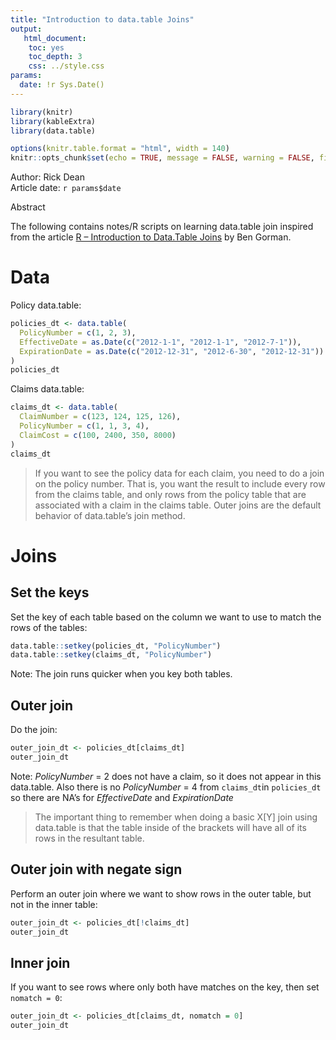 ```yaml
---
title: "Introduction to data.table Joins"
output: 
   html_document:
    toc: yes
    toc_depth: 3
    css: ../style.css
params:
  date: !r Sys.Date()    
---
```


```r
library(knitr)
library(kableExtra)
library(data.table)
```

```r
options(knitr.table.format = "html", width = 140)
knitr::opts_chunk$set(echo = TRUE, message = FALSE, warning = FALSE, fig.width = 12, fig.height = 8)
```

<div>Author: Rick Dean</div>
<div>Article date: `r params$date`</div>

<div class="abstract">
  <p class="abstract">Abstract</p>
The following contains notes/R scripts on learning data.table join inspired from the article [R – Introduction to Data.Table Joins](https://www.gormanalysis.com/blog/r-introduction-to-data-table-joins/) by Ben Gorman.
</div>  

# Data
Policy data.table:
```r
policies_dt <- data.table(
  PolicyNumber = c(1, 2, 3),
  EffectiveDate = as.Date(c("2012-1-1", "2012-1-1", "2012-7-1")),
  ExpirationDate = as.Date(c("2012-12-31", "2012-6-30", "2012-12-31"))
)
policies_dt
```
Claims data.table:
```r
claims_dt <- data.table(
  ClaimNumber = c(123, 124, 125, 126),
  PolicyNumber = c(1, 1, 3, 4),
  ClaimCost = c(100, 2400, 350, 8000)
)
claims_dt
```

<blockquote>If you want to see the policy data for each claim, you need to do a join on the policy number. That is, you want the result to include every row from the claims table, and only rows from the policy table that are associated with a claim in the claims table. Outer joins are the default behavior of data.table’s join method.</blockquote>

# Joins
## Set the keys
Set the key of each table based on the column we want to use to match the rows of the tables:
```r
data.table::setkey(policies_dt, "PolicyNumber")
data.table::setkey(claims_dt, "PolicyNumber")
```
<div class="note">Note: The join runs quicker when you key both tables.</div>

## Outer join
Do the join:
```r
outer_join_dt <- policies_dt[claims_dt]
outer_join_dt
```
<div class="note">Note: *PolicyNumber* = 2 does not have a claim, so it does not appear in this data.table. Also there is no *PolicyNumber*  = 4 from `claims_dt`in `policies_dt` so there are NA's for *EffectiveDate* and *ExpirationDate*</div>

<blockquote>The important thing to remember when doing a basic X[Y] join using data.table is that the table inside of the brackets will have all of its rows in the resultant table.</blockquote>

## Outer join with negate sign
Perform an outer join where we want to show rows in the outer table, but not in the inner table:
```r
outer_join_dt <- policies_dt[!claims_dt]
outer_join_dt
```

## Inner join
If you want to see rows where only both have matches on the key, then set `nomatch = 0`:
```r
outer_join_dt <- policies_dt[claims_dt, nomatch = 0]
outer_join_dt
```


